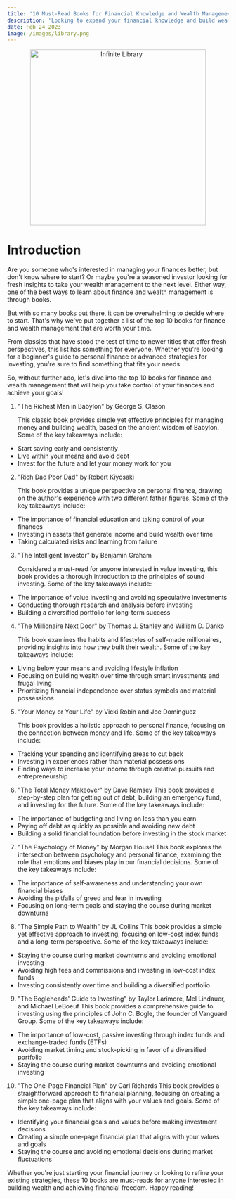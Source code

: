 ```yaml
---
title: '10 Must-Read Books for Financial Knowledge and Wealth Management'
description: 'Looking to expand your financial knowledge and build wealth? Check out these 10 must-read books for valuable insights, practical tips, and timeless wisdom.'
date: Feb 24 2023
image: /images/library.png
---
```


<center>
  <img src="/images/library.png" alt="Infinite Library" width="400" />
</center>

# Introduction

Are you someone who's interested in managing your finances better, but don't know where to start? Or maybe you're a seasoned investor looking for fresh insights to take your wealth management to the next level. Either way, one of the best ways to learn about finance and wealth management is through books.

But with so many books out there, it can be overwhelming to decide where to start. That's why we've put together a list of the top 10 books for finance and wealth management that are worth your time.

From classics that have stood the test of time to newer titles that offer fresh perspectives, this list has something for everyone. Whether you're looking for a beginner's guide to personal finance or advanced strategies for investing, you're sure to find something that fits your needs.

So, without further ado, let's dive into the top 10 books for finance and wealth management that will help you take control of your finances and achieve your goals!

1. "The Richest Man in Babylon" by George S. Clason

   This classic book provides simple yet effective principles for managing money and building wealth, based on the ancient wisdom of Babylon. Some of the key takeaways include:

- Start saving early and consistently
- Live within your means and avoid debt
- Invest for the future and let your money work for you

2. "Rich Dad Poor Dad" by Robert Kiyosaki

   This book provides a unique perspective on personal finance, drawing on the author's experience with two different father figures. Some of the key takeaways include:

- The importance of financial education and taking control of your finances
- Investing in assets that generate income and build wealth over time
- Taking calculated risks and learning from failure

3. "The Intelligent Investor" by Benjamin Graham

   Considered a must-read for anyone interested in value investing, this book provides a thorough introduction to the principles of sound investing. Some of the key takeaways include:

- The importance of value investing and avoiding speculative investments
- Conducting thorough research and analysis before investing
- Building a diversified portfolio for long-term success

4. "The Millionaire Next Door" by Thomas J. Stanley and William D. Danko

   This book examines the habits and lifestyles of self-made millionaires, providing insights into how they built their wealth. Some of the key takeaways include:

- Living below your means and avoiding lifestyle inflation
- Focusing on building wealth over time through smart investments and frugal living
- Prioritizing financial independence over status symbols and material possessions

5. "Your Money or Your Life" by Vicki Robin and Joe Dominguez

   This book provides a holistic approach to personal finance, focusing on the connection between money and life. Some of the key takeaways include:

- Tracking your spending and identifying areas to cut back
- Investing in experiences rather than material possessions
- Finding ways to increase your income through creative pursuits and entrepreneurship

6. "The Total Money Makeover" by Dave Ramsey
   This book provides a step-by-step plan for getting out of debt, building an emergency fund, and investing for the future. Some of the key takeaways include:

- The importance of budgeting and living on less than you earn
- Paying off debt as quickly as possible and avoiding new debt
- Building a solid financial foundation before investing in the stock market

7. "The Psychology of Money" by Morgan Housel
   This book explores the intersection between psychology and personal finance, examining the role that emotions and biases play in our financial decisions. Some of the key takeaways include:

- The importance of self-awareness and understanding your own financial biases
- Avoiding the pitfalls of greed and fear in investing
- Focusing on long-term goals and staying the course during market downturns

8. "The Simple Path to Wealth" by JL Collins
   This book provides a simple yet effective approach to investing, focusing on low-cost index funds and a long-term perspective. Some of the key takeaways include:

- Staying the course during market downturns and avoiding emotional investing
- Avoiding high fees and commissions and investing in low-cost index funds
- Investing consistently over time and building a diversified portfolio

9. "The Bogleheads' Guide to Investing" by Taylor Larimore, Mel Lindauer, and Michael LeBoeuf
   This book provides a comprehensive guide to investing using the principles of John C. Bogle, the founder of Vanguard Group. Some of the key takeaways include:

- The importance of low-cost, passive investing through index funds and exchange-traded funds (ETFs)
- Avoiding market timing and stock-picking in favor of a diversified portfolio
- Staying the course during market downturns and avoiding emotional investing

10. "The One-Page Financial Plan" by Carl Richards
    This book provides a straightforward approach to financial planning, focusing on creating a simple one-page plan that aligns with your values and goals. Some of the key takeaways include:

- Identifying your financial goals and values before making investment decisions
- Creating a simple one-page financial plan that aligns with your values and goals
- Staying the course and avoiding emotional decisions during market fluctuations

Whether you're just starting your financial journey or looking to refine your existing strategies, these 10 books are must-reads for anyone interested in building wealth and achieving financial freedom. Happy reading!
